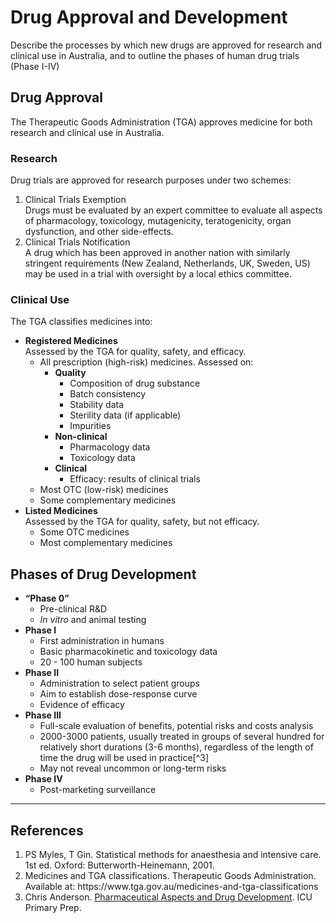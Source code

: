 # Drug Approval and Development

:::CICM
Describe the processes by which new drugs are approved for research and clinical use in Australia, and to outline the phases of human drug trials (Phase I-IV)
:::

## Drug Approval

The Therapeutic Goods Administration (TGA) approves medicine for both research and clinical use in Australia.

### Research

Drug trials are approved for research purposes under two schemes:\

1. Clinical Trials Exemption\
Drugs must be evaluated by an expert committee to evaluate all aspects of pharmacology, toxicology, mutagenicity, teratogenicity, organ dysfunction, and other side-effects.
2. Clinical Trials Notification\
A drug which has been approved in another nation with similarly stringent requirements (New Zealand, Netherlands, UK, Sweden, US) may be used in a trial with oversight by a local ethics committee.

### Clinical Use

The TGA classifies medicines into:

* **Registered Medicines**\
Assessed by the TGA for quality, safety, and efficacy.
    * All prescription (high-risk) medicines. Assessed on:
        * **Quality**
            * Composition of drug substance
            * Batch consistency
            * Stability data
            * Sterility data (if applicable)
            * Impurities
        * **Non-clinical**
            * Pharmacology data
            * Toxicology data
        * **Clinical**
            * Efficacy: results of clinical trials
    * Most OTC (low-risk) medicines
    * Some complementary medicines
* **Listed Medicines**\
Assessed by the TGA for quality, safety, but not efficacy.
    * Some OTC medicines
    * Most complementary medicines

## Phases of Drug Development

* **"Phase 0"**
    * Pre-clinical R&D
    * *In vitro* and animal testing
* **Phase I**
    * First administration in humans
    * Basic pharmacokinetic and toxicology data
    * 20 - 100 human subjects
* **Phase II**
    * Administration to select patient groups
    * Aim to establish dose-response curve
    * Evidence of efficacy
* **Phase III**
    * Full-scale evaluation of benefits, potential risks and costs analysis
    * 2000-3000 patients, usually treated in groups of several hundred for relatively short durations (3-6 months), regardless of the length of time the drug will be used in practice[^3]
    * May not reveal uncommon or long-term risks
* **Phase IV**
    * Post-marketing surveillance

---

## References

1. PS Myles, T Gin. Statistical methods for anaesthesia and intensive care. 1st ed. Oxford: Butterworth-Heinemann, 2001.\
2. Medicines and TGA classifications. Therapeutic Goods Administration. Available at: https://www.tga.gov.au/medicines-and-tga-classifications\
3. Chris Anderson. [Pharmaceutical Aspects and Drug Development](https://icuprimaryprep.files.wordpress.com/2012/05/drug-development-and-pharmaceuticals.pdf). ICU Primary Prep.